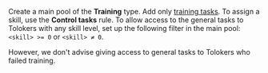 <Cut title="How do I create a training pool so that the Toloker might fail it but still be admitted to the general task pool?">

Create a main pool of the **Training** type. Add only [training tasks](/docs/glossary#training-task). To assign a skill, use the **Control tasks** rule. To allow access to the general tasks to Tolokers with any skill level, set up the following filter in the main pool: `<skill> >= 0` or `<skill> ≠ 0`.

However, we don't advise giving access to general tasks to Tolokers who failed training.

</Cut>
